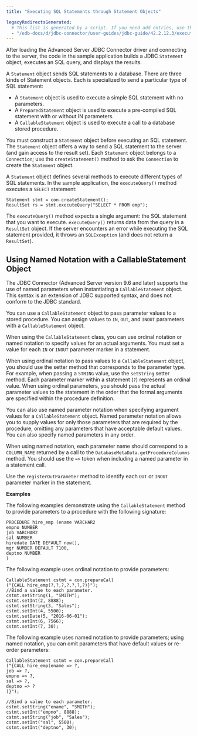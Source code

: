 ```yaml
---
title: "Executing SQL Statements through Statement Objects"

legacyRedirectsGenerated:
  # This list is generated by a script. If you need add entries, use the `legacyRedirects` key.
  - "/edb-docs/d/jdbc-connector/user-guides/jdbc-guide/42.2.12.3/executing_sql_statements_through_statement_objects.html"
---
```


<div id="executing_sql_statements_through_statement_objects" class="registered_link"></div>

After loading the Advanced Server JDBC Connector driver and connecting to the server, the code in the sample application builds a JDBC `Statement` object, executes an SQL query, and displays the results.

A `Statement` object sends SQL statements to a database. There are three kinds of Statement objects. Each is specialized to send a particular type of SQL statement:

-   A `Statement` object is used to execute a simple SQL statement with no parameters.
-   A `PreparedStatement` object is used to execute a pre-compiled SQL statement with or without IN parameters.
-   A `CallableStatement` object is used to execute a call to a database stored procedure.

You must construct a `Statement` object before executing an SQL statement. The `Statement` object offers a way to send a SQL statement to the server (and gain access to the result set). Each `Statement` object belongs to a `Connection`; use the `createStatement()` method to ask the `Connection` to create the `Statement` object.

A `Statement` object defines several methods to execute different types of SQL statements. In the sample application, the `executeQuery()` method executes a `SELECT` statement:

```text
Statement stmt = con.createStatement();
ResultSet rs = stmt.executeQuery("SELECT * FROM emp");
```

The `executeQuery()` method expects a single argument: the SQL statement that you want to execute. `executeQuery()` returns data from the query in a `ResultSet` object. If the server encounters an error while executing the SQL statement provided, it throws an `SQLException` (and does not return a `ResultSet`).

## Using Named Notation with a CallableStatement Object

The JDBC Connector (Advanced Server version 9.6 and later) supports the use of named parameters when instantiating a `CallableStatement` object. This syntax is an extension of JDBC supported syntax, and does not conform to the JDBC standard.

You can use a `CallableStatement` object to pass parameter values to a stored procedure. You can assign values to `IN`, `OUT`, and `INOUT` parameters with a `CallableStatement` object.

When using the `CallableStatement` class, you can use ordinal notation or named notation to specify values for an actual arguments. You must set a value for each `IN` or `INOUT` parameter marker in a statement.

When using ordinal notation to pass values to a `CallableStatement` object, you should use the setter method that corresponds to the parameter type. For example, when passing a `STRING` value, use the `setString` setter method. Each parameter marker within a statement (`?`) represents an ordinal value. When using ordinal parameters, you should pass the actual parameter values to the statement in the order that the formal arguments are specified within the procedure definition.

You can also use named parameter notation when specifying argument values for a `CallableStatement` object. Named parameter notation allows you to supply values for only those parameters that are required by the procedure, omitting any parameters that have acceptable default values. You can also specify named parameters in any order.

When using named notation, each parameter name should correspond to a `COLUMN_NAME` returned by a call to the `DatabaseMetaData.getProcedureColumns` method. You should use the `=>` token when including a named parameter in a statement call.

Use the `registerOutParameter` method to identify each `OUT` or `INOUT` parameter marker in the statement.

**Examples**

The following examples demonstrate using the `CallableStatement` method to provide parameters to a procedure with the following signature:

```text
PROCEDURE hire_emp (ename VARCHAR2
empno NUMBER
job VARCHAR2
sal NUMBER
hiredate DATE DEFAULT now(),
mgr NUMBER DEFAULT 7100,
deptno NUMBER
)
```

The following example uses ordinal notation to provide parameters:

```text
CallableStatement cstmt = con.prepareCall
("{CALL hire_emp(?,?,?,?,?,?,?)}");
//Bind a value to each parameter.
cstmt.setString(1, "SMITH");
cstmt.setInt(2, 8888);
cstmt.setString(3, "Sales");
cstmt.setInt(4, 5500);
cstmt.setDate(5, "2016-06-01");
cstmt.setInt(6, 7566);
cstmt.setInt(7, 30);
```

The following example uses named notation to provide parameters; using named notation, you can omit parameters that have default values or re-order parameters:

```text
CallableStatement cstmt = con.prepareCall
("{CALL hire_emp(ename => ?,
job => ?,
empno => ?,
sal => ?,
deptno => ?
)}");

//Bind a value to each parameter.
cstmt.setString("ename", "SMITH");
cstmt.setInt("empno", 8888);
cstmt.setString("job", "Sales");
cstmt.setInt("sal", 5500);
cstmt.setInt("deptno", 30);
```
